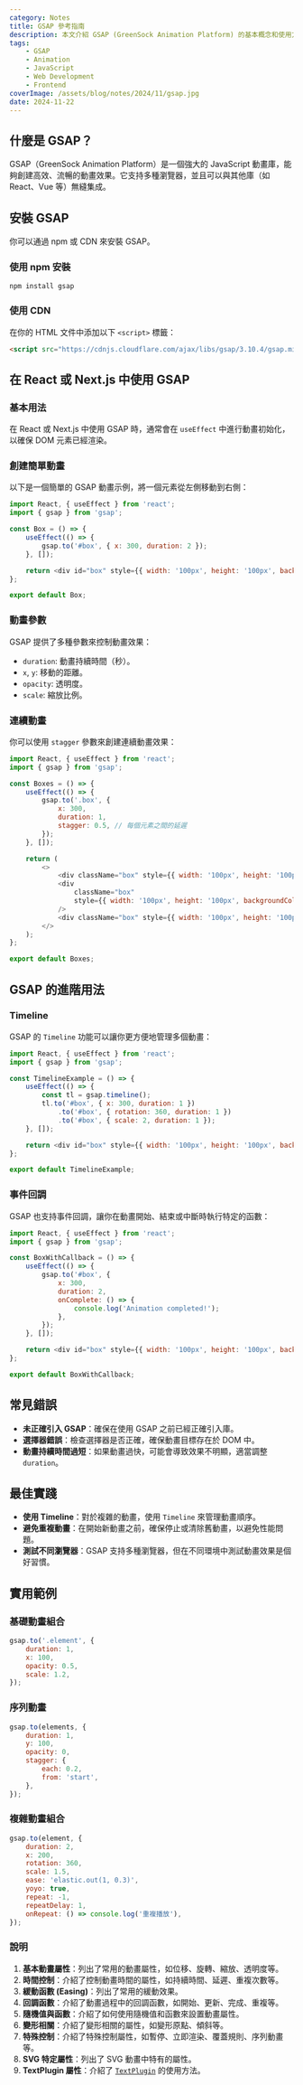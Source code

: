 ```yaml
---
category: Notes
title: GSAP 參考指南
description: 本文介紹 GSAP (GreenSock Animation Platform) 的基本概念和使用方法，包含動畫、時間軸、插件等內容。
tags:
    - GSAP
    - Animation
    - JavaScript
    - Web Development
    - Frontend
coverImage: /assets/blog/notes/2024/11/gsap.jpg
date: 2024-11-22
---
```


## 什麼是 GSAP？

GSAP（GreenSock Animation Platform）是一個強大的 JavaScript 動畫庫，能夠創建高效、流暢的動畫效果。它支持多種瀏覽器，並且可以與其他庫（如 React、Vue 等）無縫集成。

## 安裝 GSAP

你可以通過 npm 或 CDN 來安裝 GSAP。

### 使用 npm 安裝

```
npm install gsap
```

### 使用 CDN

在你的 HTML 文件中添加以下 `<script>` 標籤：

```html
<script src="https://cdnjs.cloudflare.com/ajax/libs/gsap/3.10.4/gsap.min.js"></script>
```

## 在 React 或 Next.js 中使用 GSAP

### 基本用法

在 React 或 Next.js 中使用 GSAP 時，通常會在 `useEffect` 中進行動畫初始化，以確保 DOM 元素已經渲染。

### 創建簡單動畫

以下是一個簡單的 GSAP 動畫示例，將一個元素從左側移動到右側：

```javascript
import React, { useEffect } from 'react';
import { gsap } from 'gsap';

const Box = () => {
    useEffect(() => {
        gsap.to('#box', { x: 300, duration: 2 });
    }, []);

    return <div id="box" style={{ width: '100px', height: '100px', backgroundColor: 'red' }} />;
};

export default Box;
```

### 動畫參數

GSAP 提供了多種參數來控制動畫效果：

-   `duration`: 動畫持續時間（秒）。
-   `x`, `y`: 移動的距離。
-   `opacity`: 透明度。
-   `scale`: 縮放比例。

### 連續動畫

你可以使用 `stagger` 參數來創建連續動畫效果：

```javascript
import React, { useEffect } from 'react';
import { gsap } from 'gsap';

const Boxes = () => {
    useEffect(() => {
        gsap.to('.box', {
            x: 300,
            duration: 1,
            stagger: 0.5, // 每個元素之間的延遲
        });
    }, []);

    return (
        <>
            <div className="box" style={{ width: '100px', height: '100px', backgroundColor: 'red', margin: '10px' }} />
            <div
                className="box"
                style={{ width: '100px', height: '100px', backgroundColor: 'green', margin: '10px' }}
            />
            <div className="box" style={{ width: '100px', height: '100px', backgroundColor: 'blue', margin: '10px' }} />
        </>
    );
};

export default Boxes;
```

## GSAP 的進階用法

### Timeline

GSAP 的 `Timeline` 功能可以讓你更方便地管理多個動畫：

```javascript
import React, { useEffect } from 'react';
import { gsap } from 'gsap';

const TimelineExample = () => {
    useEffect(() => {
        const tl = gsap.timeline();
        tl.to('#box', { x: 300, duration: 1 })
            .to('#box', { rotation: 360, duration: 1 })
            .to('#box', { scale: 2, duration: 1 });
    }, []);

    return <div id="box" style={{ width: '100px', height: '100px', backgroundColor: 'red' }} />;
};

export default TimelineExample;
```

### 事件回調

GSAP 也支持事件回調，讓你在動畫開始、結束或中斷時執行特定的函數：

```javascript
import React, { useEffect } from 'react';
import { gsap } from 'gsap';

const BoxWithCallback = () => {
    useEffect(() => {
        gsap.to('#box', {
            x: 300,
            duration: 2,
            onComplete: () => {
                console.log('Animation completed!');
            },
        });
    }, []);

    return <div id="box" style={{ width: '100px', height: '100px', backgroundColor: 'red' }} />;
};

export default BoxWithCallback;
```

## 常見錯誤

-   **未正確引入 GSAP**：確保在使用 GSAP 之前已經正確引入庫。
-   **選擇器錯誤**：檢查選擇器是否正確，確保動畫目標存在於 DOM 中。
-   **動畫持續時間過短**：如果動畫過快，可能會導致效果不明顯，適當調整 `duration`。

## 最佳實踐

-   **使用 Timeline**：對於複雜的動畫，使用 `Timeline` 來管理動畫順序。
-   **避免重複動畫**：在開始新動畫之前，確保停止或清除舊動畫，以避免性能問題。
-   **測試不同瀏覽器**：GSAP 支持多種瀏覽器，但在不同環境中測試動畫效果是個好習慣。

## 實用範例

### 基礎動畫組合

```javascript
gsap.to('.element', {
    duration: 1,
    x: 100,
    opacity: 0.5,
    scale: 1.2,
});
```

### 序列動畫

```javascript
gsap.to(elements, {
    duration: 1,
    y: 100,
    opacity: 0,
    stagger: {
        each: 0.2,
        from: 'start',
    },
});
```

### 複雜動畫組合

```javascript
gsap.to(element, {
    duration: 2,
    x: 200,
    rotation: 360,
    scale: 1.5,
    ease: 'elastic.out(1, 0.3)',
    yoyo: true,
    repeat: -1,
    repeatDelay: 1,
    onRepeat: () => console.log('重複播放'),
});
```

### 說明

1. **基本動畫屬性**：列出了常用的動畫屬性，如位移、旋轉、縮放、透明度等。
2. **時間控制**：介紹了控制動畫時間的屬性，如持續時間、延遲、重複次數等。
3. **緩動函數 (Easing)**：列出了常用的緩動效果。
4. **回調函數**：介紹了動畫過程中的回調函數，如開始、更新、完成、重複等。
5. **隨機值與函數**：介紹了如何使用隨機值和函數來設置動畫屬性。
6. **變形相關**：介紹了變形相關的屬性，如變形原點、傾斜等。
7. **特殊控制**：介紹了特殊控制屬性，如暫停、立即渲染、覆蓋規則、序列動畫等。
8. **SVG 特定屬性**：列出了 SVG 動畫中特有的屬性。
9. **TextPlugin 屬性**：介紹了 [`TextPlugin`](command:_github.copilot.openSymbolFromReferences?%5B%22%22%2C%5B%7B%22uri%22%3A%7B%22scheme%22%3A%22file%22%2C%22authority%22%3A%22%22%2C%22path%22%3A%22%2FUsers%2Fgarylin%2FDesktop%2FGitHub%2Fblog-starter-app%2Fdocs%2Fgsap-reference.md%22%2C%22query%22%3A%22%22%2C%22fragment%22%3A%22%22%7D%2C%22pos%22%3A%7B%22line%22%3A0%2C%22character%22%3A8%7D%7D%5D%2C%221ef9ccc6-5afa-4d07-9915-e1aa8a7fba04%22%5D 'Go to definition') 的使用方法。

